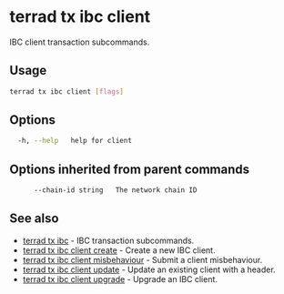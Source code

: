 # terrad tx ibc client

IBC client transaction subcommands. 

## Usage

```sh Terrad
terrad tx ibc client [flags]
```

## Options

```sh Terrad
  -h, --help   help for client
```

## Options inherited from parent commands

```sh Terrad
      --chain-id string   The network chain ID
```

## See also

* [terrad tx ibc](./terrad_tx_ibc.mdx)	 - IBC transaction subcommands.
* [terrad tx ibc client create](./terrad_tx_ibc_client_create.mdx)	 - Create a new IBC client.
* [terrad tx ibc client misbehaviour](./terrad_tx_ibc_client_misbehaviour.mdx)	 - Submit a client misbehaviour.
* [terrad tx ibc client update](./terrad_tx_ibc_client_update.mdx)	 - Update an existing client with a header.
* [terrad tx ibc client upgrade](./terrad_tx_ibc_client_upgrade.mdx)	 - Upgrade an IBC client.


